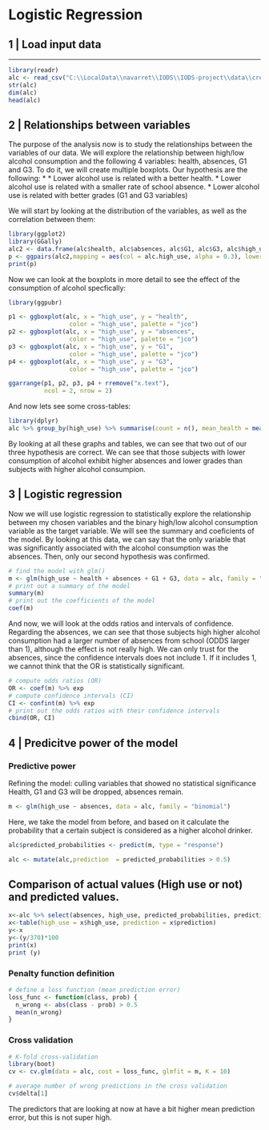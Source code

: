 # Logistic Regression

## 1 | Load input data

---
```r
library(readr)
alc <- read_csv("C:\\LocalData\\navarret\\IODS\\IODS-project\\data\\create_alc.csv")
str(alc)
dim(alc)
head(alc)
```

## 2 | Relationships between variables

The purpose of the analysis now is to study the relationships between the variables of our data. 
We will explore the relationship between high/low alcohol consumption and the following 4 variables: health, absences, G1 and G3. To do it, we will create multiple boxplots. 
Our hypothesis are the following: 
* * Lower alcohol use is related with a better health.
* Lower alcohol use is related with a smaller rate of school absence. 
* Lower alcohol use is related with better grades (G1 and G3 variables)

We will start by looking at the distribution of the variables, as well as the correlation between them:

```r
library(ggplot2)
library(GGally)
alc2 <- data.frame(alc$health, alc$absences, alc$G1, alc$G3, alc$high_use)
p <- ggpairs(alc2,mapping = aes(col = alc.high_use, alpha = 0.3), lower = list(combo = wrap("facethist", bins = 20)))
print(p)
```

Now we can look at the boxplots in more detail to see the effect of the consumption of alcohol specfically:

```r
library(ggpubr)

p1 <- ggboxplot(alc, x = "high_use", y = "health",
                 color = "high_use", palette = "jco")
p2 <- ggboxplot(alc, x = "high_use", y = "absences",
                 color = "high_use", palette = "jco")
p3 <- ggboxplot(alc, x = "high_use", y = "G1",
                 color = "high_use", palette = "jco")
p4 <- ggboxplot(alc, x = "high_use", y = "G3",
                 color = "high_use", palette = "jco")

ggarrange(p1, p2, p3, p4 + rremove("x.text"), 
          ncol = 2, nrow = 2)

```

And now lets see some cross-tables: 

```r
library(dplyr)
alc %>% group_by(high_use) %>% summarise(count = n(), mean_health = mean(health), mean_absences = mean(absences), mean_G1 = mean(G1), mean_G3 = mean(G3)) 
```

By looking at all these graphs and tables, we can see that two out of our three hypothesis are correct. We can see that those subjects with lower consumption of alcohol exhibit higher absences and lower grades than subjects with higher alcohol consumpion. 

## 3 | Logistic regression

Now we will use logistic regression to statistically explore the relationship between my chosen variables and the binary high/low alcohol consumption variable as the target variable.
We will see the summary and coeficients of the model. 
By looking at this data, we can say that the only variable that was significantly associated with the alcohol consumption was the absences. Then, only our second hypothesis was confirmed. 

```r
# find the model with glm()
m <- glm(high_use ~ health + absences + G1 + G3, data = alc, family = "binomial")
# print out a summary of the model
summary(m)
# print out the coefficients of the model
coef(m)
```

And now, we will look at the odds ratios and intervals of confidence. Regarding the absences, we can see that those subjects high higher alcohol consumption had a larger number of absences from school (ODDS larger than 1), although the effect is not really high.
We can only trust for the absences, since the confidence intervals does not include 1. If it includes 1, we cannot think that the OR is statistically significant. 

```r
# compute odds ratios (OR)
OR <- coef(m) %>% exp
# compute confidence intervals (CI)
CI <- confint(m) %>% exp
# print out the odds ratios with their confidence intervals
cbind(OR, CI)
```
## 4 | Predicitve power of the model

### Predictive power

Refining the model: culling variables that showed no statistical significance
Health, G1 and G3 will be dropped, absences remain. 

```r
m <- glm(high_use ~ absences, data = alc, family = "binomial")

```

Here, we take the model from before, and based on it calculate the probability that a certain subject is considered as a higher alcohol drinker.    
 

```r
 
alc$predicted_probabilities <- predict(m, type = "response")

alc <- mutate(alc,prediction  = predicted_probabilities > 0.5)  

```

## Comparison of actual values (High use or not) and predicted values. 


```r

x<-alc %>% select(absences, high_use, predicted_probabilities, prediction) 
x<-table(high_use = x$high_use, prediction = x$prediction)
y<-x
y<-(y/370)*100
print(x)
print (y)
```
### Penalty function definition

```r

# define a loss function (mean prediction error)
loss_func <- function(class, prob) {
  n_wrong <- abs(class - prob) > 0.5 
  mean(n_wrong)
}

```

### Cross validation

```r


# K-fold cross-validation
library(boot)
cv <- cv.glm(data = alc, cost = loss_func, glmfit = m, K = 10)

# average number of wrong predictions in the cross validation
cv$delta[1]

```
The predictors that are looking at now at have a bit higher mean prediction error, but this is not super high. 
